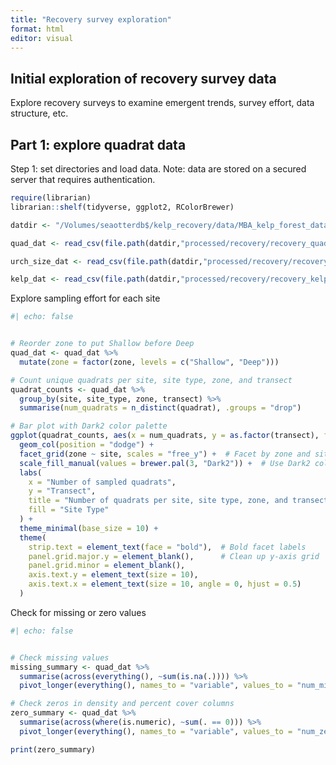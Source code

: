 ```yaml
---
title: "Recovery survey exploration"
format: html
editor: visual
---
```


## Initial exploration of recovery survey data

Explore recovery surveys to examine emergent trends, survey effort, data structure, etc.

## Part 1: explore quadrat data

Step 1: set directories and load data. Note: data are stored on a secured server that requires authentication.

```r

require(librarian)
librarian::shelf(tidyverse, ggplot2, RColorBrewer)

datdir <- "/Volumes/seaotterdb$/kelp_recovery/data/MBA_kelp_forest_database"

quad_dat <- read_csv(file.path(datdir,"processed/recovery/recovery_quad.csv"))

urch_size_dat <- read_csv(file.path(datdir,"processed/recovery/recovery_urch_sizefq.csv")) 

kelp_dat <- read_csv(file.path(datdir,"processed/recovery/recovery_kelpswath.csv")) #last write 28 March 2025

```

Explore sampling effort for each site

```r
#| echo: false


# Reorder zone to put Shallow before Deep
quad_dat <- quad_dat %>%
  mutate(zone = factor(zone, levels = c("Shallow", "Deep")))

# Count unique quadrats per site, site type, zone, and transect
quadrat_counts <- quad_dat %>%
  group_by(site, site_type, zone, transect) %>%
  summarise(num_quadrats = n_distinct(quadrat), .groups = "drop")

# Bar plot with Dark2 color palette
ggplot(quadrat_counts, aes(x = num_quadrats, y = as.factor(transect), fill = site_type)) +
  geom_col(position = "dodge") +
  facet_grid(zone ~ site, scales = "free_y") +  # Facet by zone and site
  scale_fill_manual(values = brewer.pal(3, "Dark2")) +  # Use Dark2 colors
  labs(
    x = "Number of sampled quadrats",
    y = "Transect",
    title = "Number of quadrats per site, site type, zone, and transect",
    fill = "Site Type"
  ) +
  theme_minimal(base_size = 10) +
  theme(
    strip.text = element_text(face = "bold"),  # Bold facet labels
    panel.grid.major.y = element_blank(),      # Clean up y-axis grid
    panel.grid.minor = element_blank(),
    axis.text.y = element_text(size = 10),
    axis.text.x = element_text(size = 10, angle = 0, hjust = 0.5)
  )


```

Check for missing or zero values

```r
#| echo: false


# Check missing values
missing_summary <- quad_dat %>%
  summarise(across(everything(), ~sum(is.na(.)))) %>%
  pivot_longer(everything(), names_to = "variable", values_to = "num_missing")

# Check zeros in density and percent cover columns
zero_summary <- quad_dat %>%
  summarise(across(where(is.numeric), ~sum(. == 0))) %>%
  pivot_longer(everything(), names_to = "variable", values_to = "num_zeros")

print(zero_summary)

```
